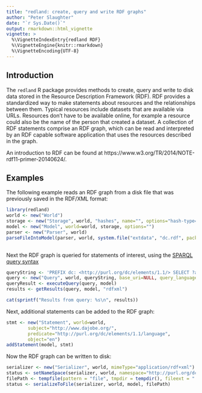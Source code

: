 ```yaml
---
title: "redland: create, query and write RDF graphs"
author: "Peter Slaughter"
date: "`r Sys.Date()`"
output: rmarkdown::html_vignette
vignette: >
  %\VignetteIndexEntry{redland RDF}
  %\VignetteEngine{knitr::rmarkdown}
  %\VignetteEncoding{UTF-8} 
---
```


## Introduction

The `redland` R package provides methods to create, query and write to disk data stored in the Resource Description Framework (RDF). RDF provides a standardized way to make statements about resources and the relationships between them. Typical resources include datasets that are available via URLs. Resources don't have to be available online, for example a resource could also be the name of the person that created a dataset. A collection of RDF statements comprise an RDF graph, which can be read and interpreted by an RDF capable software application that uses the resources described in the graph. 

An introduction to RDF can be found at https://www.w3.org/TR/2014/NOTE-rdf11-primer-20140624/.

## Examples

The following example reads an RDF graph from a disk file that was previously saved in the RDF/XML format:

```r
library(redland)
world <- new("World")
storage <- new("Storage", world, "hashes", name="", options="hash-type='memory'")
model <- new("Model", world=world, storage, options="")
parser <- new("Parser", world)
parseFileIntoModel(parser, world, system.file("extdata", "dc.rdf", package="redland"), model)
  
```
Next the RDF graph is queried for statements of interest, using the [SPARQL query syntax](https://www.w3.org/TR/rdf-sparql-query/)

```r
queryString <- 'PREFIX dc: <http://purl.org/dc/elements/1.1/> SELECT ?a ?c WHERE { ?a dc:creator ?c . }'
query <- new("Query", world, queryString, base_uri=NULL, query_language="sparql", query_uri=NULL)
queryResult <- executeQuery(query, model)
results <- getResults(query, model, "rdfxml")

cat(sprintf("Results from query: %s\n", results))
```

Next, additional statements can be added to the RDF graph:
```r
stmt <- new("Statement", world=world, 
        subject="http://www.dajobe.org/",
        predicate="http://purl.org/dc/elements/1.1/language",
        object="en")
addStatement(model, stmt)
```

Now the RDF graph can be written to disk:

```r
serializer <- new("Serializer", world, mimeType="application/rdf+xml")
status <- setNameSpace(serializer, world, namespace="http://purl.org/dc/elements/1.1/", prefix="dc")  
filePath <- tempfile(pattern = "file", tmpdir = tempdir(), fileext = ".rdf")
status <- serializeToFile(serializer, world, model, filePath)
```

